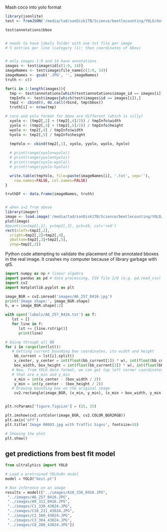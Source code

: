 

Mash coco into yolo format 

```r
library(jsonlite)
test <- fromJSON('/media/tad/sanDisk1TB/Science/beetlecounting/YOLO/datasets/train/annotations/instances_default.json' )

test$annotations$bbox


# needs to have labels folder with one txt file per image 
# 5 entries per line (category (1); then coordinates of bbox)


# only images 1-9 and 14 have annotations
images <- test$image$id[c(1:9, 14)]
imageNames <- test$image$file_name[c(1:9, 14)]
imageNames <- gsub('.JPG', '', imageNames)
truth <- c()

for(i in 1:length(images)){
  tmp <- test$annotations[which(test$annotations$image_id == images[i]),]
  tmpInfo <- test$images[which(test$images$id == images[i]),]
  tmp2 <- cbind(0, do.call(rbind, tmp$bbox))
  truth[i] <- nrow(tmp)

# coco and yolo format for bbox are different (which is silly)
  xyolo <- (tmp2[,2] + (tmp2[,4]/2)) / tmpInfo$width
  yyolo <- (tmp2[,3] + (tmp2[,5]/2)) / tmpInfo$height
  wyolo <- tmp2[,4] / tmpInfo$width
  hyolo <- tmp2[,5] / tmpInfo$height

  tmpYolo <- cbind(tmp2[,1], xyolo, yyolo, wyolo, hyolo)
  
  # print(range(xyolo+wyolo))
  # print(range(yyolo+hyolo))
  # print(range(xyolo-wyolo))
  # print(range(yyolo-hyolo))

  write.table(tmpYolo, file=paste(imageNames[i], '.txt', sep=''), 
    row.names=FALSE, col.names=FALSE)
}

truthDF <- data.frame(imageNames, truth)


# when i=2 from above
library(imager)
image <- load.image('/media/tad/sanDisk1TB/Science/beetlecounting/YOLO/datasets/train/images/A6_257_0416.JPG')
plot(image)
#points(x=tmp2[,2], y=tmp2[,3], pch=16, col='red')
rect(xleft=tmp2[,2], 
  xright=tmp2[,2]+tmp2[,4], 
  ybottom=tmp2[,3]+tmp2[,5], 
  ytop=tmp2[,3])


```













Python code attempting to validate the placement of the annotated bboxes in the real image. It crashes my computer because of library garbage with qt5. 


```python

import numpy as np # linear algebra
import pandas as pd # data processing, CSV file I/O (e.g. pd.read_csv)
import cv2
import matplotlib.pyplot as plt

image_BGR = cv2.imread('images/A6_257_0416.jpg')
print('Image shape:', image_BGR.shape)
h, w = image_BGR.shape[:2]

with open('labels/A6_257_0416.txt') as f:
   lst = []
   for line in f:
      lst += [line.rstrip()]
      print(line)

# Going through all BB
for i in range(len(lst)):
   # Getting current bounding box coordinates, its width and height
    bb_current = lst[i].split()
    x_center, y_center = int(float(bb_current[1]) * w), int(float(bb_current[2]) * h)
    box_width, box_height = int(float(bb_current[3]) * w), int(float(bb_current[4]) * h)
   # Now, from YOLO data format, we can get top left corner coordinates
   # that are x_min and y_min
    x_min = int(x_center - (box_width / 2))
    y_min = int(y_center - (box_height / 2))
   # Drawing bounding box on the original image
    cv2.rectangle(image_BGR, (x_min, y_min), (x_min + box_width, y_min + box_height), [172 , 10, 127], 2)


plt.rcParams['figure.figsize'] = (15, 15)

plt.imshow(cv2.cvtColor(image_BGR, cv2.COLOR_BGR2RGB))
plt.axis('off')
plt.title('Image 00003.jpg with Traffic Signs', fontsize=18)

# Showing the plot
plt.show()


```






## get predictions from best fit model


```python

from ultralytics import YOLO

# Load a pretrained YOLOv8n model
model = YOLO("best.pt")

# Run inference on an image
results = model(["../images/A10_336_0416.JPG",
 "../images/A6_257_0416.JPG",
 "../images/A9_311_0416.JPG",
 "../images/C1_330_43024.JPG",
 "../images/C10_211_43024.JPG",
 "../images/C2_160_43024.JPG",
 "../images/C3_304_43024.JPG",
 "../images/C8_288_43024.JPG"])

```



